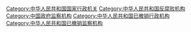 {{Catmore}}

[[Category:中华人民共和国国家行政机关|Category:中华人民共和国国家行政机关]]
[[Category:中华人民共和国反腐败机构|Category:中华人民共和国反腐败机构]]
[[Category:中国政府监察机构|Category:中国政府监察机构]]
[[Category:中华人民共和国已撤销行政机构|Category:中华人民共和国已撤销行政机构]]
[[Category:中华人民共和国已撤销监察机构|Category:中华人民共和国已撤销监察机构]]